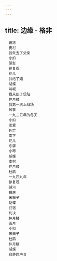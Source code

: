 ```yaml
---
---
---
```

title: 边缘 - 格非
---


```
　道路
　麦村
　我失去了父亲
　小扣
　阴影
　徐复观
　花儿
　我结了婚
　胡蝶
　叫喊
　我来到了信阳
　仲月楼
　我第一次上战场
　风筝
　一九二五年的冬天
　小扣
　忍受
　死亡
　南下
　花儿
　东驿
　小琴
　胡蝶
　麦村
　仲月楼
　杜鹃
　一九四九年
　徐复观
　越河
　蜂房
　宋癞子
　胡蝶
　归宿
　判决
　仲月楼
　五月
　小扣
　宋癞子
　杜鹃
　仲月楼
　胡蝶
　寂静的声音
```